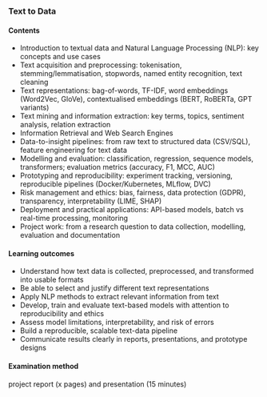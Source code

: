### Text to Data

#### Contents
- Introduction to textual data and Natural Language Processing (NLP): key concepts and use cases
- Text acquisition and preprocessing: tokenisation, stemming/lemmatisation, stopwords, named entity recognition, text cleaning
- Text representations: bag-of-words, TF-IDF, word embeddings (Word2Vec, GloVe), contextualised embeddings (BERT, RoBERTa, GPT variants)
- Text mining and information extraction: key terms, topics, sentiment analysis, relation extraction
- Information Retrieval and Web Search Engines
- Data-to-insight pipelines: from raw text to structured data (CSV/SQL), feature engineering for text data
- Modelling and evaluation: classification, regression, sequence models, transformers; evaluation metrics (accuracy, F1, MCC, AUC)
- Prototyping and reproducibility: experiment tracking, versioning, reproducible pipelines (Docker/Kubernetes, MLflow, DVC)
- Risk management and ethics: bias, fairness, data protection (GDPR), transparency, interpretability (LIME, SHAP)
- Deployment and practical applications: API-based models, batch vs real-time processing, monitoring
- Project work: from a research question to data collection, modelling, evaluation and documentation


#### Learning outcomes
- Understand how text data is collected, preprocessed, and transformed into usable formats
- Be able to select and justify different text representations
- Apply NLP methods to extract relevant information from text
- Develop, train and evaluate text-based models with attention to reproducibility and ethics
- Assess model limitations, interpretability, and risk of errors
- Build a reproducible, scalable text-data pipeline
- Communicate results clearly in reports, presentations, and prototype designs

#### Examination method
project report (x pages) and presentation (15 minutes)
